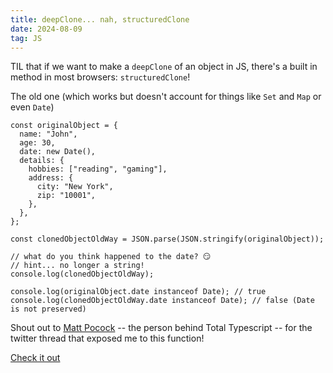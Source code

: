 ```yaml
---
title: deepClone... nah, structuredClone
date: 2024-08-09
tag: JS
---
```


TIL that if we want to make a `deepClone` of an object in JS, there's a built in
method in most browsers: `structuredClone`!

The old one (which works but doesn't account for things like `Set` and `Map` or
even `Date`)

```js:title=the-old-and-new-way
const originalObject = {
  name: "John",
  age: 30,
  date: new Date(),
  details: {
    hobbies: ["reading", "gaming"],
    address: {
      city: "New York",
      zip: "10001",
    },
  },
};

const clonedObjectOldWay = JSON.parse(JSON.stringify(originalObject));

// what do you think happened to the date? 😏
// hint... no longer a string!
console.log(clonedObjectOldWay);

console.log(originalObject.date instanceof Date); // true
console.log(clonedObjectOldWay.date instanceof Date); // false (Date is not preserved)

```

Shout out to [Matt Pocock](https://www.totaltypescript.com/) -- the person
behind Total Typescript -- for the twitter thread that exposed me to this
function!

[Check it out](https://developer.mozilla.org/en-US/docs/Web/API/structuredClone)
